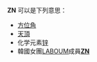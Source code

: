 {{disambig|cat=二字拉丁字母縮寫消歧義}}

'''ZN''' 可以是下列意思：
* [[方位角|方位角]]
* [[天頂|天頂]]
* 化学元素[[锌|锌]]
* 韓國女團[[LABOUM|LABOUM]]成員'''[[ZN_(LABOUM)|ZN]]'''
